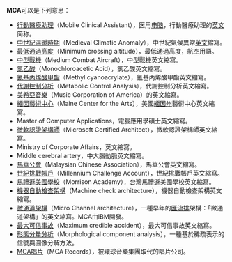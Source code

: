 '''MCA'''可以是下列意思：
* [[行動醫療助理|行動醫療助理]]（Mobile Clinical Assistant），医用[[电脑|电脑]]，行動醫療助理的[[英文|英文]]简称。 
* [[中世紀溫暖時期|中世紀溫暖時期]]（Medieval Climatic Anomaly），中世紀氣候異常[[英文|英文]]縮寫。
* [[最低通過高度|最低通過高度]]（Minimum crossing altitude），最低通過高度，航空用語。
* [[中型戰機|中型戰機]]（Medium Combat Aircraft），中型戰機英文縮寫。
* [[氯乙酸|氯乙酸]]（Monochloroacetic Acid），氯乙酸英文縮寫。
* [[氰基丙烯酸甲酯|氰基丙烯酸甲酯]]（Methyl cyanoacrylate），氰基丙烯酸甲酯英文縮寫。
* [[代謝控制分析|代謝控制分析]]（Metabolic Control Analysis），代謝控制分析英文縮寫。
* [[美希亞音樂|美希亞音樂]]（Music Corporation of America）的英文縮寫。
* [[緬因藝術中心|緬因藝術中心]]（Maine Center for the Arts），美國[[緬因州|緬因州]]藝術中心英文縮寫。
* Master of Computer Applications，電腦應用學碩士英文縮寫。
* [[微軟認證架構師|微軟認證架構師]]（Microsoft Certified Architect），微軟認證架構師英文縮寫。
* Ministry of Corporate Affairs，英文縮寫。
* Middle cerebral artery，中大腦動脈英文縮寫。
* [[馬華公會|馬華公會]]（Malaysian Chinese Association），馬華公會英文縮寫。
* [[世紀挑戰帳戶|世紀挑戰帳戶]]（Millennium Challenge Account），世紀挑戰帳戶英文縮寫。
* [[馬禮遜美國學校|馬禮遜美國學校]]（Morrison Academy），台灣馬禮遜美國學校英文縮寫。
* [[機器自動檢查架構|機器自動檢查架構]]（Machine check architecture），機器自動檢查架構英文縮寫。
* [[微通道架構|微通道架構]]（Micro Channel architecture），一種早年的[[匯流排|匯流排]]架構：「微通道架構」的英文縮寫。MCA由IBM開發。
* [[最大可信事故|最大可信事故]]（Maximum credible accident），最大可信事故英文縮寫。
* [[形態分量分析|形態分量分析]]（Morphological component analysis），一種基於稀疏表示的信號與圖像分解方法。
*[[MCA唱片|MCA唱片]]（MCA Records），被環球音樂集團取代的唱片公司。
{{disambig|cat=三字拉丁字母縮寫消歧義}}